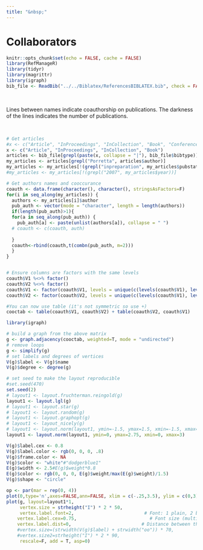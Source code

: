 ```yaml
---
title: "&nbsp;"
---
```


# Collaborators

```r
knitr::opts_chunk$set(echo = FALSE, cache = FALSE)
library(RefManageR)
library(tidyr)
library(magrittr)
library(igraph)
bib_file <- ReadBib("../../Biblatex/ReferencesBIBLATEX.bib", check = FALSE)
```

<br>

Lines between names indicate coauthorship on publications. 
The darkness of the lines indicates the number of publications.

<br>

```r
# Get articles
#x <- c("Article", "InProceedings", "InCollection", "Book", "Conference")
x <- c("Article", "InProceedings", "InCollection", "Book")
articles <- bib_file[grepl(paste(x, collapse = "|"), bib_file$bibtype)]
my_articles <- articles[grepl("Porretta", articles$author)]
my_articles <- my_articles[!(grepl("inpreparation", my_articles$pubstate))]
#my_articles <- my_articles[!(grepl("2007", my_articles$year))]

# Get authors names and cooccurance
coauth <- data.frame(character(), character(), stringsAsFactors=F)
for(i in seq_along(my_articles)) {
  authors <- my_articles[i]$author
  pub_auth <- vector(mode = "character", length = length(authors))
  if(length(pub_auth)>1){
  for(a in seq_along(pub_auth)) {
    pub_auth[a] <- paste(unlist(authors[a]), collapse = " ")
  # coauth <- c(coauth, auth)
    
  }
  coauth<-rbind(coauth,t(combn(pub_auth, m=2)))
  }
}


# Ensure columns are factors with the same levels
coauth$V1 %<>% factor() 
coauth$V2 %<>% factor()
coauth$V1 <- factor(coauth$V1, levels = unique(c(levels(coauth$V1), levels(coauth$V2))))
coauth$V2 <- factor(coauth$V2, levels = unique(c(levels(coauth$V1), levels(coauth$V2))))

#You can now use table (it's not symmetric so use +)
cooctab <- table(coauth$V1, coauth$V2) + table(coauth$V2, coauth$V1)

library(igraph)

# build a graph from the above matrix
g <- graph.adjacency(cooctab, weighted=T, mode = "undirected")
# remove loops
g <- simplify(g)
# set labels and degrees of vertices
V(g)$label <- V(g)$name
V(g)$degree <- degree(g)

# set seed to make the layout reproducible
#set.seed(470)
set.seed(2)
# layout1 <- layout.fruchterman.reingold(g)
layout1 <- layout.lgl(g)
# layout1 <- layout.star(g)
# layout1 <- layout.random(g)
# layout1 <- layout.graphopt(g)
# layout1 <- layout_nicely(g)
# layout1 <- layout.norm(layout1, ymin=-1.5, ymax=1.5, xmin=-1.5, xmax=1.5)
layout1 <- layout.norm(layout1, ymin=0, ymax=2.75, xmin=0, xmax=3)

V(g)$label.cex <- 0.8
V(g)$label.color <- rgb(0, 0, 0, .8)
V(g)$frame.color <- NA
V(g)$color <- "white"#"dodgerblue1"
E(g)$width <- 2.5#E(g)$weight*0.8
E(g)$color <- rgb(0, 0, 0, E(g)$weight/max(E(g)$weight)/1.5)
V(g)$shape <- "circle"
```

```r
op <- par(mar = rep(0, 4))
plot(0,type='n',axes=FALSE,ann=FALSE, xlim = c(-.25,3.5), ylim = c(0,3))
plot(g, layout=layout1*1, 
     vertex.size = strheight("I") * 2 * 50,
     vertex.label.font=2,                          # Font: 1 plain, 2 bold, 3, italic, 4 bold italic, 5 symbol
    vertex.label.cex=0.75,                           # Font size (multiplication factor, device-dependent)
    vertex.label.dist=0,                          # Distance between the label and the vertex
    #vertex.size=(strwidth(V(g)$label) + strwidth("oo")) * 70,
    #vertex.size2=strheight("I") * 2 * 90,
     rescale=F, add = T, asp=0)
```


<br><br>